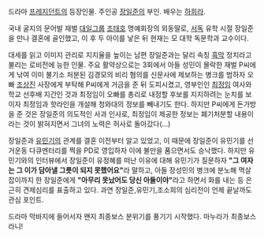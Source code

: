 드라마 [[프레지던트]]의 등장인물. 주인공 [[장일준]]의 부인. 배우는 [[하희라]].

국내 굴지의 문어발 재벌 [[대일그룹]] [[조태호]] 명예회장의 외동딸로, [[서독]] 유학 시절 장일준을 만나 결혼에 골인했고, 이 후 두 아이를 낳은 뒤 현재는 모 대학 독문학과 교수이다.

대세를 읽고 이미지 관리로 지지율을 높이는 남편 장일준과는 달리 속칭 [[흑막]] 정치라고 불리는 로비전에 능한 인물. 주요 활약상으로는 3회에서 아들 성민이 몰락한 재벌 P씨에게 낚여 이미 불기소 처분된 김경모의 비리 혐의를 신문사에 제보하는 병크를 범하자 오빠 [[조상진]] 사장에게 부탁해 P씨에게 거금을 준 뒤 도피시켰고, 영부인인 [[최정임]] 여사와 학교 선후배 지간인 것과 최정임이 오빠를 총리로 내정할 후보를 지지하려는 눈치를 보이자 최정임과 핫라인을 개설해 청와대의 정보를 빼내기도 한다. 하지만 P씨에게 돈가방을 준 것은 장일준의 의도적인 사과 인사로, 최정임이 제공한 정보는 폐기처분할 내용이라는 것이 밝혀지면서 그녀의 노력은 허사로 돌아갔다(...)

장일준과 [[유민기]]의 관계를 결혼 이전부터 알고 있었고, 이 때문에 장일준이 유민기를 선거운동 다큐멘터리를 찍을 PD로 영입하자 이에 불만을 품으면서도 승낙했다. 하지만 유민기와의 인터뷰에서 장일준이 유정혜를 떠난 이유에 대해 유민기가 질문하자 '''"그 여자는 그 이가 담아낼 그릇이 되지 못했어요"'''라 말하고, 아들 장성민의 병크에 분노해 멱살잡이까지 한 장일준에게 '''"아무리 못났어도 당신 아들이야"'''라고 하면서 화를 내는 등 은근히 견제심리를 표출하고 있다. 과연 장일준,유민기,조소희의 심리전이 언제 끝날까도 관심 포인트. 

드라마 막바지에 들어서자 왠지 최종보스 분위기를 풍기기 시작했다. 마누라가 최종보스라니!
